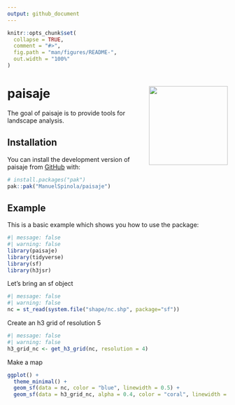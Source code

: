 ```yaml
---
output: github_document
---
```


<!-- README.md is generated from README.Rmd. Please edit that file -->

```r
knitr::opts_chunk$set(
  collapse = TRUE,
  comment = "#>",
  fig.path = "man/figures/README-",
  out.width = "100%"
)
```

# paisaje <img align="right" width="180" src="man/figures/paisaje_logo.png">

<!-- badges: start -->
<!-- badges: end -->

The goal of paisaje is to provide tools for landscape analysis.

## Installation

You can install the development version of paisaje from [GitHub](https://github.com/) with:

``` r
# install.packages("pak")
pak::pak("ManuelSpinola/paisaje")
```

## Example

This is a basic example which shows you how to use the package:

```r
#| message: false
#| warning: false
library(paisaje)
library(tidyverse)
library(sf)
library(h3jsr)
```

Let's bring an sf object

```r
#| message: false
#| warning: false
nc = st_read(system.file("shape/nc.shp", package="sf"))
```

Create an h3 grid of resolution 5

```r
#| message: false
#| warning: false
h3_grid_nc <- get_h3_grid(nc, resolution = 4)
```

Make a map

```r
ggplot() +
  theme_minimal() +
  geom_sf(data = nc, color = "blue", linewidth = 0.5) +
  geom_sf(data = h3_grid_nc, alpha = 0.4, color = "coral", linewidth = 0.5)
```

